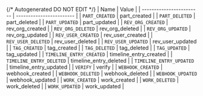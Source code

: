 {/* Autogenerated DO NOT EDIT  */}
| Name                     | Value                    |
| ------------------------ | ------------------------ |
| `PART_CREATED`           | part_created             |
| `PART_DELETED`           | part_deleted             |
| `PART_UPDATED`           | part_updated             |
| `REV_ORG_CREATED`        | rev_org_created          |
| `REV_ORG_DELETED`        | rev_org_deleted          |
| `REV_ORG_UPDATED`        | rev_org_updated          |
| `REV_USER_CREATED`       | rev_user_created         |
| `REV_USER_DELETED`       | rev_user_deleted         |
| `REV_USER_UPDATED`       | rev_user_updated         |
| `TAG_CREATED`            | tag_created              |
| `TAG_DELETED`            | tag_deleted              |
| `TAG_UPDATED`            | tag_updated              |
| `TIMELINE_ENTRY_CREATED` | timeline_entry_created   |
| `TIMELINE_ENTRY_DELETED` | timeline_entry_deleted   |
| `TIMELINE_ENTRY_UPDATED` | timeline_entry_updated   |
| `VERIFY`                 | verify                   |
| `WEBHOOK_CREATED`        | webhook_created          |
| `WEBHOOK_DELETED`        | webhook_deleted          |
| `WEBHOOK_UPDATED`        | webhook_updated          |
| `WORK_CREATED`           | work_created             |
| `WORK_DELETED`           | work_deleted             |
| `WORK_UPDATED`           | work_updated             |